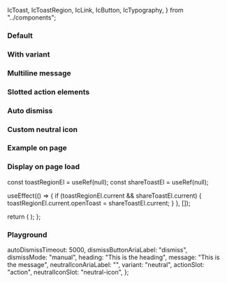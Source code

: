   IcToast,
  IcToastRegion,
  IcLink,
  IcButton,
  IcTypography,
} from "../components";

<Meta of={IcToastStories} />

<Description markdown={readme} />

### Default

<Canvas>
  <Story of={IcToastStories.Default} />
</Canvas>

### With variant

<Canvas>
  <Story of={IcToastStories.WithVariant} />
</Canvas>

### Multiline message

<Canvas>
  <Story of={IcToastStories.MultilineMessage} />
</Canvas>

### Slotted action elements

<Canvas>
  <Story of={IcToastStories.SlottedActionElements} />
</Canvas>

### Auto dismiss

<Canvas>
  <Story of={IcToastStories.AutoDismiss} />
</Canvas>

### Custom neutral icon

<Canvas>
  <Story of={IcToastStories.CustomNeutralIcon} />
</Canvas>

### Example on page

<Canvas>
  <Story of={IcToastStories.ExampleOnPage} />
</Canvas>

### Display on page load

  const toastRegionEl = useRef(null);
  const shareToastEl = useRef(null);

  useEffect(() => {
    if (toastRegionEl.current && shareToastEl.current) {
      toastRegionEl.current.openToast = shareToastEl.current;
    }
  }, []);

  return (
    <IcToastRegion ref={toastRegionEl}>
      <IcToast heading="My toast heading" ref={shareToastEl} />
    </IcToastRegion>
  );
};

<Canvas>
  <Story of={IcToastStories.DisplayOnPageLoad} />
</Canvas>

### Playground

  autoDismissTimeout: 5000,
  dismissButtonAriaLabel: "dismiss",
  dismissMode: "manual",
  heading: "This is the heading",
  message: "This is the message",
  neutralIconAriaLabel: "",
  variant: "neutral",
  actionSlot: "action",
  neutralIconSlot: "neutral-icon",
};

<Canvas>
  <Story of={IcToastStories.Playground} />
</Canvas>
